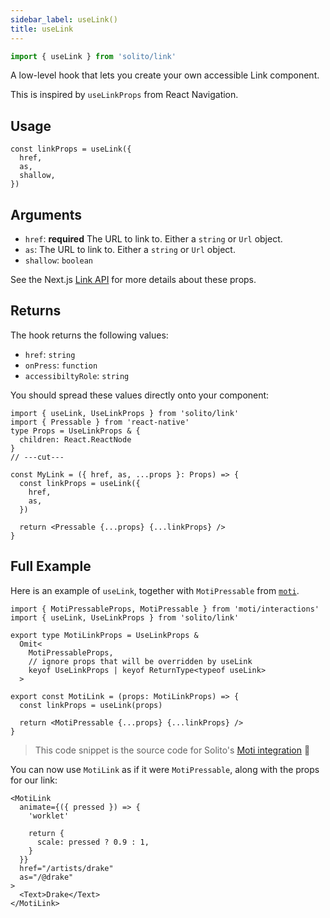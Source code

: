 ```yaml
---
sidebar_label: useLink()
title: useLink
---
```


```ts
import { useLink } from 'solito/link'
```

A low-level hook that lets you create your own accessible Link component.

This is inspired by `useLinkProps` from React Navigation.

## Usage

```tsx
const linkProps = useLink({
  href,
  as,
  shallow,
})
```

## Arguments

- `href`: **required** The URL to link to. Either a `string` or `Url` object.
- `as`: The URL to link to. Either a `string` or `Url` object.
- `shallow`: `boolean`

See the Next.js [Link API](https://nextjs.org/docs/api-reference/next/link) for more details about these props.

## Returns

The hook returns the following values:

- `href`: `string`
- `onPress`: `function`
- `accessibiltyRole`: `string`

You should spread these values directly onto your component:

```tsx twoslash
import { useLink, UseLinkProps } from 'solito/link'
import { Pressable } from 'react-native'
type Props = UseLinkProps & {
  children: React.ReactNode
}
// ---cut---

const MyLink = ({ href, as, ...props }: Props) => {
  const linkProps = useLink({
    href,
    as,
  })

  return <Pressable {...props} {...linkProps} />
}
```

## Full Example

Here is an example of `useLink`, together with `MotiPressable` from [`moti`](https://moti.fyi).

```tsx twoslash
import { MotiPressableProps, MotiPressable } from 'moti/interactions'
import { useLink, UseLinkProps } from 'solito/link'

export type MotiLinkProps = UseLinkProps &
  Omit<
    MotiPressableProps,
    // ignore props that will be overridden by useLink
    keyof UseLinkProps | keyof ReturnType<typeof useLink>
  >

export const MotiLink = (props: MotiLinkProps) => {
  const linkProps = useLink(props)

  return <MotiPressable {...props} {...linkProps} />
}
```

> This code snippet is the source code for Solito's [Moti integration](/usage/moti-link) 🤯

You can now use `MotiLink` as if it were `MotiPressable`, along with the props for our link:

```tsx
<MotiLink
  animate={({ pressed }) => {
    'worklet'

    return {
      scale: pressed ? 0.9 : 1,
    }
  }}
  href="/artists/drake"
  as="/@drake"
>
  <Text>Drake</Text>
</MotiLink>
```
